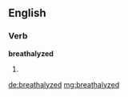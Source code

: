 ==English==

===Verb===
'''breathalyzed'''

# {{past of|[[breathalyze]]}}

[[de:breathalyzed]]
[[mg:breathalyzed]]